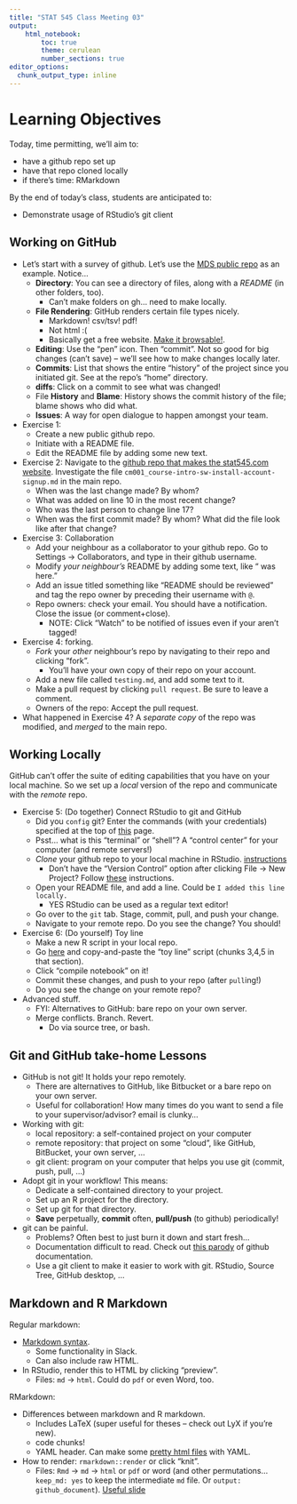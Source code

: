 ```yaml
---
title: "STAT 545 Class Meeting 03"
output:
    html_notebook:
        toc: true
        theme: cerulean
        number_sections: true
editor_options: 
  chunk_output_type: inline
---
```


# Learning Objectives

Today, time permitting, we'll aim to:

- have a github repo set up 
- have that repo cloned locally
- if there's time: RMarkdown

By the end of today's class, students are anticipated to:

- Demonstrate usage of RStudio's git client

## Working on GitHub

- Let's start with a survey of github. Let's use the [MDS public repo](https://github.com/UBC-MDS/public) as an example. Notice...
    - __Directory__: You can see a directory of files, along with a _README_ (in other folders, too).
        - Can't make folders on gh... need to make locally. 
    - __File Rendering__: GitHub renders certain file types nicely.
        - Markdown! csv/tsv! pdf!
        - Not html :(
        - Basically get a free website. [Make it browsable!](http://happygitwithr.com/repo-browsability.html).
    - __Editing__: Use the "pen" icon. Then "commit". Not so good for big changes (can't save) -- we'll see how to make changes locally later. 
    - __Commits__: List that shows the entire "history" of the project since you initiated git. See at the repo's "home" directory. 
    - __diffs__: Click on a commit to see what was changed!
    - File __History__ and __Blame__: History shows the commit history of the file; blame shows who did what. 
    - __Issues__: A way for open dialogue to happen amongst your team.
- Exercise 1:
    - Create a new public github repo.
    - Initiate with a README file. 
    - Edit the README file by adding some new text.
- Exercise 2: Navigate to the [github repo that makes the stat545.com website](https://github.com/STAT545-UBC/STAT545-UBC.github.io). Investigate the file `cm001_course-intro-sw-install-account-signup.md` in the main repo.
    - When was the last change made? By whom?
    - What was added on line 10 in the most recent change?
    - Who was the last person to change line 17?
    - When was the first commit made? By whom? What did the file look like after that change?
- Exercise 3: Collaboration
    - Add your neighbour as a collaborator to your github repo. Go to Settings -> Collaborators, and type in their github username.
    - Modify _your neighbour's_ README by adding some text, like "<my name> was here."
    - Add an issue titled something like "README should be reviewed" and tag the repo owner by preceding their username with `@`.
    - Repo owners: check your email. You should have a notification. Close the issue (or comment+close).
        - NOTE: Click "Watch" to be notified of issues even if your aren't tagged!
- Exercise 4: forking.
    - _Fork_ your _other_ neighbour's repo by navigating to their repo and clicking "fork".
        - You'll have your own copy of their repo on your account.
    - Add a new file called `testing.md`, and add some text to it.
    - Make a pull request by clicking `pull request`. Be sure to leave a comment. 
    - Owners of the repo: Accept the pull request.
- What happened in Exercise 4? A _separate copy_ of the repo was modified, and _merged_ to the main repo. 


## Working Locally

GitHub can't offer the suite of editing capabilities that you have on your local machine. So we set up a _local_ version of the repo and communicate with the _remote_ repo. 

- Exercise 5: (Do together) Connect RStudio to git and GitHub
    - Did you `config` git? Enter the commands (with your credentials) specified at the top of [this](http://happygitwithr.com/hello-git.html#hello-git) page.
    - Psst... what is this "terminal" or "shell"? A "control center" for your computer (and remote servers!)
    - _Clone_ your github repo to your local machine in RStudio. [instructions](http://happygitwithr.com/rstudio-git-github.html#clone-the-new-github-repository-to-your-computer-via-rstudio)
        - Don't have the "Version Control" option after clicking File -> New Project? Follow [these](http://happygitwithr.com/rstudio-see-git.html) instructions.
    - Open your README file, and add a line. Could be `I added this line locally.`
        - YES RStudio can be used as a regular text editor!
    - Go over to the `git` tab. Stage, commit, pull, and push your change.
    - Navigate to your remote repo. Do you see the change? You should!
    
- Exercise 6: (Do yourself) Toy line
    - Make a new R script in your local repo.
    - Go [here](http://stat545.com/block002_hello-r-workspace-wd-project.html#rstudio-projects) and copy-and-paste the "toy line" script (chunks 3,4,5 in that section).
    - Click "compile notebook" on it!
    - Commit these changes, and push to your repo (after `pull`ing!)
    - Do you see the change on your remote repo?
- Advanced stuff.
    - FYI: Alternatives to GitHub: bare repo on your own server.
    - Merge conflicts. Branch. Revert.
        - Do via source tree, or bash. 

## Git and GitHub take-home Lessons

- GitHub is not git! It holds your repo remotely.
    - There are alternatives to GitHub, like Bitbucket or a bare repo on your own server. 
    - Useful for collaboration! How many times do you want to send a file to your supervisor/advisor? email is clunky... 
- Working with git:
    - local repository: a self-contained project on your computer
    - remote repository: that project on some "cloud", like GitHub, BitBucket, your own server, ...
    - git client: program on your computer that helps you use git (commit, push, pull, ...)
- Adopt git in your workflow! This means:
    - Dedicate a self-contained directory to your project.
    - Set up an R project for the directory.
    - Set up git for that directory. 
    - __Save__ perpetually, __commit__ often, __pull/push__ (to github) periodically!
- git can be painful.
    - Problems? Often best to just burn it down and start fresh...
    - Documentation difficult to read. Check out [this parody](https://git-man-page-generator.lokaltog.net/) of github documentation. 
    - Use a git client to make it easier to work with git. RStudio, Source Tree, GitHub desktop, ...


## Markdown and R Markdown

Regular markdown:

- [Markdown syntax](https://daringfireball.net/projects/markdown/syntax).
    - Some functionality in Slack.
    - Can also include raw HTML.
- In RStudio, render this to HTML by clicking "preview".
    - Files: `md` -> `html`. Could do `pdf` or even Word, too.

RMarkdown:

- Differences between markdown and R markdown.
    - Includes LaTeX (super useful for theses -- check out LyX if you're new).
    - code chunks!
    - YAML header. Can make some [pretty html files](http://rmarkdown.rstudio.com/html_document_format.html) with YAML.
- How to render: `rmarkdown::render` or click "knit". 
    - Files: `Rmd` -> `md` -> `html` or `pdf` or word (and other permutations... `keep_md: yes` to keep the intermediate `md` file. Or `output: github_document`). [Useful slide](https://speakerdeck.com/jennybc/happy-git-and-github-for-the-user?slide=56)